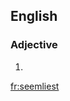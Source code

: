 ==English==

===Adjective===
{{infl|en|adjective superlative form}}

# {{superlative of|seemly}}

[[fr:seemliest]]